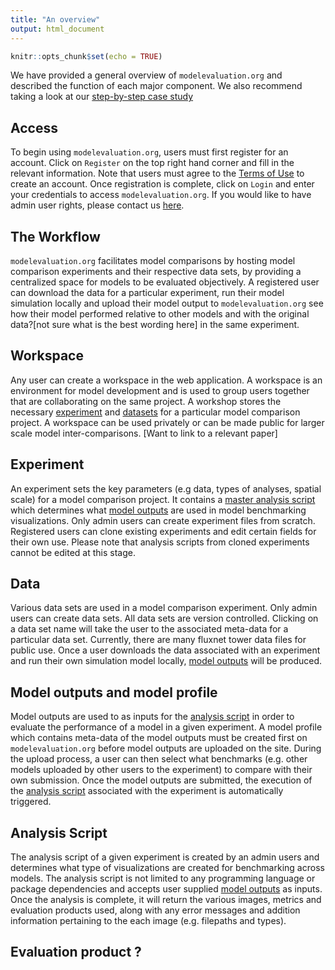 ```yaml
---
title: "An overview"
output: html_document
---
```


```r
knitr::opts_chunk$set(echo = TRUE)
```

We have provided a general overview of `modelevaluation.org` and described the function of each major component. We also recommend taking a look at our [step-by-step case study]()

## Access

To begin using `modelevaluation.org`, users must first register for an account. 
Click on `Register` on the top right hand corner and fill in the relevant information. Note that users must agree to the [Terms of Use](https://modelevaluation.org/terms-of-use) to create an account. Once registration is complete, click on  `Login` and enter your credentials to access `modelevaluation.org`. If you would like to have admin user rights, please contact us [here](). 

## The Workflow

`modelevaluation.org` facilitates model comparisons by hosting model comparison experiments and their respective data sets, by providing a centralized space for models to be evaluated objectively. A registered user can download the data for a particular experiment, run their model simulation locally and upload their model output to `modelevaluation.org` see how their model performed relative to other models and with the original data?[not sure what is the best wording here] in the same experiment. 

## Workspace

Any user can create a workspace in the web application. A workspace is an environment for model development and is used to group users together that are collaborating on the same project. A workshop stores the necessary [experiment](#experiment) and [datasets](#data) for a particular model comparison project. A workspace can be used privately or can be made public for larger scale model inter-comparisons. [Want to link to a relevant paper]

## Experiment {#experiment}

An experiment sets the key parameters (e.g data, types of analyses, spatial scale) for a model comparison project. It contains a [master analysis script](#analysisscript) which determines what [model outputs](#modeloutput) are used in model benchmarking visualizations. Only admin users can create experiment files from scratch. Registered users can clone existing experiments and edit certain fields for their own use. Please note that analysis scripts from cloned experiments cannot be edited at this stage. 

## Data  {#data}

Various data sets are used in a model comparison experiment. Only admin users can create data sets. All data sets are version controlled. Clicking on a data set name will take the user to the associated meta-data for a particular data set. Currently, there are many fluxnet tower data files for public use. Once a user downloads the data associated with an experiment and run their own simulation model locally, [model outputs](#modeloutput) will be produced.

## Model outputs and model profile {#modeloutput}

Model outputs are used to as inputs for the [analysis script](#analysisscript) in order to evaluate the performance of a model in a given experiment. A model profile which contains meta-data of the model outputs must be created first on `modelevaluation.org` before model outputs are uploaded on the site. During the upload process, a user can then select what benchmarks (e.g. other models uploaded by other users to the experiment) to compare with their own submission. Once the model outputs are submitted, the execution of the [analysis script](#analysisscript) associated with the experiment is automatically triggered.

## Analysis Script {#analysisscript}

The analysis script of a given experiment is created by an admin users and determines what type of visualizations are created for benchmarking across models. The analysis script is not limited to any programming language or package dependencies and accepts user supplied [model outputs](#modeloutput) as inputs. Once the analysis is complete, it will return the various images, metrics and evaluation products used, along with any error messages and addition information pertaining to the each image (e.g. filepaths and types).

## Evaluation product ?
